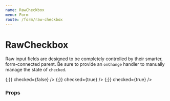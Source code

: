 ```yaml
---
name: RawCheckbox
menu: Form
route: /form/raw-checkbox
---
```



# RawCheckbox

Raw input fields are designed to be completely controlled by their smarter, form-connected parent. Be sure to provide an `onChange` handler to manually manage the state of `checked`.

<Playground>
  <Label field="ice-cream" title="Favorite Ice Creams" supportingText="What are your favorites?" containsFieldGroup>
    <Box row align="space-between" maxWidth="500px">
    <RawCheckbox
      name="ice-cream"
      value="chocolate"
      label="Chocolate"
      onChange={() => {;}}
      checked={false}
    />
    <RawCheckbox
      name="ice-cream"
      value="vanilla"
      label="Vanilla"
      onChange={() => {;}}
      checked={true}
    />
    <RawCheckbox
      name="ice-cream"
      value="strawberry"
      label="Strawberry"
      onChange={() => {;}}
      checked={true}
    />
    </Box>
  </Label>
</Playground>

### Props

<Props of={RawCheckbox} />
